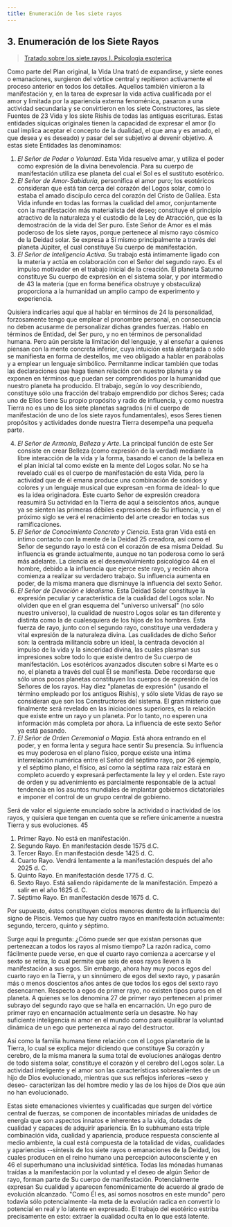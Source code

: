 ```yaml
---
title: Enumeración de los siete rayos
---
```


## 3. Enumeración de los Siete Rayos

> [Tratado sobre los siete rayos I. Psicologia esoterica](/tratador-sobre-los-siete-rayos-I/introduccion#3-enumeración-de-los-siete-rayos)

Como parte del Plan original, la Vida Una trató de expandirse, y siete eones o emanaciones, surgieron del vórtice central y repitieron activamente el proceso anterior en todos los detalles. Aquellos también vinieron a la manifestación y, en la tarea de expresar la vida activa cualificada por el amor y limitada por la apariencia externa fenoménica, pasaron a una actividad secundaria y se convirtieron en los siete Constructores, las siete Fuentes de <Pin lang="en">23</Pin> Vida y los siete Rishis de todas las antiguas escrituras. Estas entidades síquicas originales tienen la capacidad de expresar el amor (lo cual implica aceptar el concepto de la dualidad, el que ama y es amado, el que desea y es deseado) y pasar del ser subjetivo al devenir objetivo. A estas siete Entidades las denominamos:

1. *El Señor de Poder o Voluntad*. Esta Vida resuelve amar, y utiliza el poder como expresión de la divina benevolencia. Para su cuerpo de manifestación utiliza ese planeta del cual el Sol es el sustituto esotérico.
2. *El Señor de Amor-Sabiduría*, personifica el amor puro; los esotéricos consideran que está tan cerca del corazón del Logos solar, como lo estaba el amado discípulo cerca del corazón del Cristo de Galilea. Esta Vida infunde en todas las formas la cualidad del amor, conjuntamente con la manifestación más materialista del deseo; constituye el principio atractivo de la naturaleza y el custodio de la Ley de Atracción, que es la demostración de la vida del Ser puro. Este Señor de Amor es el más poderoso de los siete rayos, porque pertenece al mismo rayo cósmico de la Deidad solar. Se expresa a Sí mismo principalmente a través del planeta Júpiter, el cual constituye Su cuerpo de manifestación.
3. *El Señor de Inteligencia Activa*. Su trabajo está íntimamente ligado con la materia y actúa en colaboración con el Señor del segundo rayo. Es el impulso motivador en el trabajo inicial de la creación. El planeta Saturno constituye Su cuerpo de expresión en el sistema solar, y por intermedio de <Pin lang="es">43</Pin> la materia (que en forma benéfica obstruye y obstaculiza) proporciona a la humanidad un amplio campo de experimento y experiencia.

Quisiera indicarles aquí que al hablar en términos de <Pin lang="en">24</Pin> la personalidad, forzosamente tengo que emplear el pronombre personal, en consecuencia no deben acusarme de personalizar dichas grandes fuerzas. Hablo en términos de Entidad, del Ser puro, y no en términos de personalidad humana. Pero aún persiste la limitación del lenguaje, y al enseñar a quienes piensan con la mente concreta inferior, cuya intuición está aletargada o sólo se manifiesta en forma de destellos, me veo obligado a hablar en parábolas y a emplear un lenguaje simbólico. Permítanme indicar también que todas las declaraciones que haga tienen relación con nuestro planeta y se exponen en términos que puedan ser comprendidos por la humanidad que nuestro planeta ha producido. El trabajo, según lo voy describiendo, constituye sólo una fracción del trabajo emprendido por dichos Seres; cada uno de Ellos tiene Su propio propósito y radio de influencia, y como nuestra Tierra no es uno de los siete planetas sagrados (ni el cuerpo de manifestación de uno de los siete rayos fundamentales), esos Seres tienen propósitos y actividades donde nuestra Tierra desempeña una pequeña parte.

4. *El Señor de Armonía, Belleza y Arte*. La principal función de este Ser consiste en crear Belleza (como expresión de la verdad) mediante la libre interacción de la vida y la forma, basando el canon de la belleza en el plan inicial tal como existe en la mente del Logos solar. No se ha revelado cuál es el cuerpo de manifestación de esta Vida, pero la actividad que de él emana produce una combinación de sonidos y colores y un lenguaje musical que expresan -en forma de ideal- lo que es la idea originadora. Este cuarto Señor de expresión creadora reasumirá Su actividad en la Tierra de aquí a seiscientos años, aunque ya se sienten las primeras débiles expresiones de Su influencia, y en el próximo siglo se verá el renacimiento del arte creador en todas sus ramificaciones.
5. *El Señor de Conocimiento Concreto y Ciencia*. Esta gran Vida está en íntimo contacto con la mente de la Deidad <Pin lang="en">25</Pin> creadora, así como el Señor de segundo rayo lo está con el corazón de esa misma Deidad. Su influencia es grande actualmente, aunque no tan poderosa como lo será más adelante. La ciencia es el desenvolvimiento psicológico <Pin lang="es">44</Pin> en el hombre, debido a la influencia que ejerce este rayo, y recién ahora comienza a realizar su verdadero trabajo. Su influencia aumenta en poder, de la misma manera que disminuye la influencia del sexto Señor.
6. *El Señor de Devoción e Idealismo*. Esta Deidad Solar constituye la expresión peculiar y característica de la cualidad del Logos solar. No olviden que en el gran esquema del "universo universal" (no sólo nuestro universo), la cualidad de nuestro Logos solar es tan diferente y distinta como la de cualesquiera de los hijos de los hombres. Esta fuerza de rayo, junto con el segundo rayo, constituye una verdadera y vital expresión de la naturaleza divina. Las cualidades de dicho Señor son: la centrada militancia sobre un ideal, la centrada devoción al impulso de la vida y la sinceridad divina, las cuales plasman sus impresiones sobre todo lo que existe dentro de Su cuerpo de manifestación. Los esotéricos avanzados discuten sobre si Marte es o no, el planeta a través del cual Él se manifiesta. Debe recordarse que sólo unos pocos planetas constituyen los cuerpos de expresión de los Señores de los rayos. Hay diez "planetas de expresión" (usando el término empleado por los antiguos Rishis), y sólo siete Vidas de rayo se consideran que son los Constructores del sistema. El gran misterio que finalmente será revelado en las iniciaciones superiores, es la relación que existe entre un rayo y un planeta. Por lo tanto, no esperen una información más completa por ahora. La influencia de este sexto Señor ya está pasando.
7. *El Señor de Orden Ceremonial o Magia*. Está ahora entrando en el poder, y en forma lenta y segura hace sentir Su presencia. Su influencia es muy poderosa en el plano físico, porque existe una íntima interrelación numérica entre el Señor del séptimo rayo, por <Pin lang="en">26</Pin> ejemplo, y el séptimo plano, el físico, así como la séptima raza raíz estará en completo acuerdo y expresará perfectamente la ley y el orden. Este rayo de orden y su advenimiento es parcialmente responsable de la actual tendencia en los asuntos mundiales de implantar gobiernos dictatoriales e imponer el control de un grupo central de gobierno.

Será de valor el siguiente enunciado sobre la actividad o inactividad de los rayos, y quisiera que tengan en cuenta que se refiere únicamente a nuestra Tierra y sus evoluciones. <Pin lang="es">45</Pin>

1. Primer Rayo. No está en manifestación.
2. Segundo Rayo. En manifestación desde 1575 d.C.
3. Tercer Rayo. En manifestación desde 1425 d. C.
4. Cuarto Rayo. Vendrá lentamente a la manifestación después del año 2025 d. C.
5. Quinto Rayo. En manifestación desde 1775 d. C.
6. Sexto Rayo. Está saliendo rápidamente de la manifestación. Empezó a salir en el año 1625 d. C.
7. Séptimo Rayo. En manifestación desde 1675 d. C.

Por supuesto, éstos constituyen ciclos menores dentro de la influencia del signo de Piscis. Vemos que hay cuatro rayos en manifestación actualmente: segundo, tercero, quinto y séptimo.

Surge aquí la pregunta: ¿Cómo puede ser que existan personas que pertenezcan a todos los rayos al mismo tiempo? La razón radica, como fácilmente puede verse, en que el cuarto rayo comienza a acercarse y el sexto se retira, lo cual permite que seis de esos rayos lleven a la manifestación a sus egos. Sin embargo, ahora hay muy pocos egos del cuarto rayo en la Tierra, y un sinnúmero de egos del sexto rayo, y pasarán más o menos doscientos años antes de que todos los egos del sexto rayo desencarnen. Respecto a egos de primer rayo, no existen tipos puros en el planeta. A quienes se los denomina <Pin lang="en">27</Pin> de primer rayo pertenecen al primer subrayo del segundo rayo que se halla en encarnación. Un ego puro de primer rayo en encarnación actualmente sería un desastre. No hay suficiente inteligencia ni amor en el mundo como para equilibrar la voluntad dinámica de un ego que pertenezca al rayo del destructor.

Así como la familia humana tiene relación con el Logos planetario de la Tierra, lo cual se explica mejor diciendo que constituye Su corazón y cerebro, de la misma manera la suma total de evoluciones análogas dentro de todo sistema solar, constituye el corazón y el cerebro del Logos solar. La actividad inteligente y el amor son las características sobresalientes de un hijo de Dios evolucionado, mientras que sus reflejos inferiores –sexo y deseo- caracterizan las del hombre medio y las de los hijos de Dios que aún no han evolucionado.

Estas siete emanaciones vivientes y cualificadas que surgen del vórtice central de fuerzas, se componen de incontables miríadas de unidades de energía que son aspectos innatos e inherentes a la vida, dotadas de cualidad y capaces de adquirir apariencia. En lo subhumano esta triple combinación vida, cualidad y apariencia, produce respuesta consciente al medio ambiente, la cual está compuesta de la totalidad de vidas, cualidades y apariencias --síntesis de los siete rayos o emanaciones de la Deidad, los cuales producen en el reino humano una percepción autoconsciente y en <Pin lang="es">46</Pin> el superhumano una inclusividad sintética. Todas las mónadas humanas traídas a la manifestación por la voluntad y el deseo de algún Señor de rayo, forman parte de Su cuerpo de manifestación. Potencialmente expresan Su cualidad y aparecen fenoménicamente de acuerdo al grado de evolución alcanzado. "Como Él es, así somos nosotros en este mundo" pero todavía sólo potencialmente -la meta de la evolución radica en convertir lo potencial en real y lo latente en expresado. El trabajo del esotérico estriba precisamente en esto: extraer la cualidad oculta en lo que está latente.
